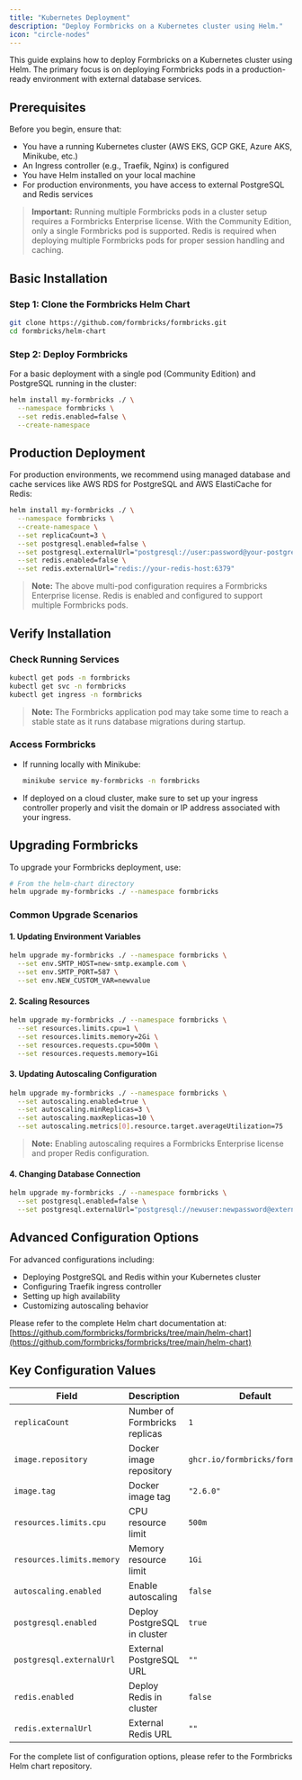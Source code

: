 ```yaml
---
title: "Kubernetes Deployment"
description: "Deploy Formbricks on a Kubernetes cluster using Helm."
icon: "circle-nodes"
---
```


This guide explains how to deploy Formbricks on a Kubernetes cluster using Helm. The primary focus is on deploying Formbricks pods in a production-ready environment with external database services.

## Prerequisites

Before you begin, ensure that:

- You have a running Kubernetes cluster (AWS EKS, GCP GKE, Azure AKS, Minikube, etc.)
- An Ingress controller (e.g., Traefik, Nginx) is configured
- You have Helm installed on your local machine
- For production environments, you have access to external PostgreSQL and Redis services

> **Important:** Running multiple Formbricks pods in a cluster setup requires a Formbricks Enterprise license. With the Community Edition, only a single Formbricks pod is supported. Redis is required when deploying multiple Formbricks pods for proper session handling and caching.

## Basic Installation

### Step 1: Clone the Formbricks Helm Chart

```sh
git clone https://github.com/formbricks/formbricks.git
cd formbricks/helm-chart
```

### Step 2: Deploy Formbricks

For a basic deployment with a single pod (Community Edition) and PostgreSQL running in the cluster:

```sh
helm install my-formbricks ./ \
  --namespace formbricks \
  --set redis.enabled=false \
  --create-namespace
```

## Production Deployment

For production environments, we recommend using managed database and cache services like AWS RDS for PostgreSQL and AWS ElastiCache for Redis:

```sh
helm install my-formbricks ./ \
  --namespace formbricks \
  --create-namespace \
  --set replicaCount=3 \
  --set postgresql.enabled=false \
  --set postgresql.externalUrl="postgresql://user:password@your-postgres-host:5432/formbricks" \
  --set redis.enabled=false \
  --set redis.externalUrl="redis://your-redis-host:6379"
```

> **Note:** The above multi-pod configuration requires a Formbricks Enterprise license. Redis is enabled and configured to support multiple Formbricks pods.

## Verify Installation

### Check Running Services

```sh
kubectl get pods -n formbricks
kubectl get svc -n formbricks
kubectl get ingress -n formbricks
```

> **Note:** The Formbricks application pod may take some time to reach a stable state as it runs database migrations during startup.

### Access Formbricks

- If running locally with Minikube:
  ```sh
  minikube service my-formbricks -n formbricks
  ```
- If deployed on a cloud cluster, make sure to set up your ingress controller properly and visit the domain or IP address associated with your ingress.

## Upgrading Formbricks

To upgrade your Formbricks deployment, use:

```bash
# From the helm-chart directory
helm upgrade my-formbricks ./ --namespace formbricks
```

### Common Upgrade Scenarios

#### 1. Updating Environment Variables

```bash
helm upgrade my-formbricks ./ --namespace formbricks \
  --set env.SMTP_HOST=new-smtp.example.com \
  --set env.SMTP_PORT=587 \
  --set env.NEW_CUSTOM_VAR=newvalue
```

#### 2. Scaling Resources

```bash
helm upgrade my-formbricks ./ --namespace formbricks \
  --set resources.limits.cpu=1 \
  --set resources.limits.memory=2Gi \
  --set resources.requests.cpu=500m \
  --set resources.requests.memory=1Gi
```

#### 3. Updating Autoscaling Configuration

```bash
helm upgrade my-formbricks ./ --namespace formbricks \
  --set autoscaling.enabled=true \
  --set autoscaling.minReplicas=3 \
  --set autoscaling.maxReplicas=10 \
  --set autoscaling.metrics[0].resource.target.averageUtilization=75
```

> **Note:** Enabling autoscaling requires a Formbricks Enterprise license and proper Redis configuration.

#### 4. Changing Database Connection

```bash
helm upgrade my-formbricks ./ --namespace formbricks \
  --set postgresql.enabled=false \
  --set postgresql.externalUrl="postgresql://newuser:newpassword@external-postgres-host:5432/newdatabase"
```

## Advanced Configuration Options

For advanced configurations including:

- Deploying PostgreSQL and Redis within your Kubernetes cluster
- Configuring Traefik ingress controller
- Setting up high availability
- Customizing autoscaling behavior

Please refer to the complete Helm chart documentation at:
[https://github.com/formbricks/formbricks/tree/main/helm-chart](https://github.com/formbricks/formbricks/tree/main/helm-chart)

## Key Configuration Values

| Field                     | Description                   | Default                         |
| ------------------------- | ----------------------------- | ------------------------------- |
| `replicaCount`            | Number of Formbricks replicas | `1`                             |
| `image.repository`        | Docker image repository       | `ghcr.io/formbricks/formbricks` |
| `image.tag`               | Docker image tag              | `"2.6.0"`                       |
| `resources.limits.cpu`    | CPU resource limit            | `500m`                          |
| `resources.limits.memory` | Memory resource limit         | `1Gi`                           |
| `autoscaling.enabled`     | Enable autoscaling            | `false`                         |
| `postgresql.enabled`      | Deploy PostgreSQL in cluster  | `true`                          |
| `postgresql.externalUrl`  | External PostgreSQL URL       | `""`                            |
| `redis.enabled`           | Deploy Redis in cluster       | `false`                         |
| `redis.externalUrl`       | External Redis URL            | `""`                            |

For the complete list of configuration options, please refer to the Formbricks Helm chart repository.
